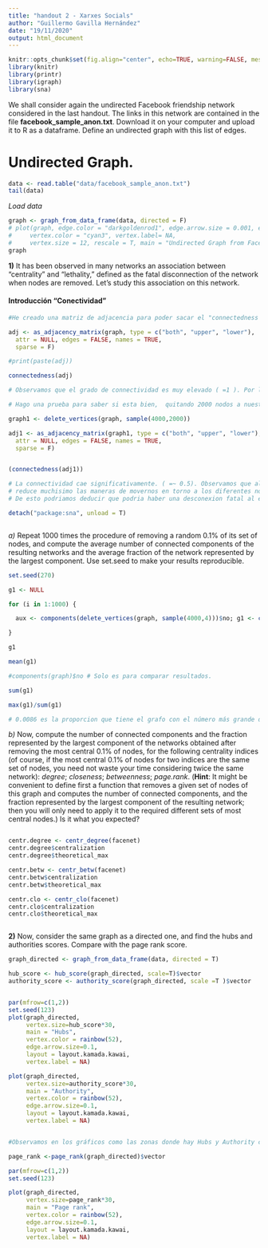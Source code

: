 ```yaml
---
title: "handout 2 - Xarxes Socials"
author: "Guillermo Gavilla Hernández"
date: "19/11/2020"
output: html_document
---
```



```r
knitr::opts_chunk$set(fig.align="center", echo=TRUE, warning=FALSE, message=FALSE,autodep = TRUE,cache=TRUE)
library(knitr)
library(printr)
library(igraph)
library(sna)
```

We shall consider again the undirected Facebook friendship network considered in the last handout. The links in this network are contained in the file **facebook_sample_anon.txt**. Download it on your computer and upload it to R as a dataframe. Define an undirected graph with this list of edges.



# Undirected Graph.

```r
data <- read.table("data/facebook_sample_anon.txt")
tail(data)
```
*Load data*

```r
graph <- graph_from_data_frame(data, directed = F)
# plot(graph, edge.color = "darkgoldenrod1", edge.arrow.size = 0.001, edge.arrow.width = 1,
#     vertex.color = "cyan3", vertex.label= NA,
#     vertex.size = 12, rescale = T, main = "Undirected Graph from Facebook dataset")
graph

```


**1)**  It has been observed in many networks an association between "centrality" and "lethality," defined as the fatal disconnection of the network when nodes are removed. Let's study this association on this network.

#### Introducción "Conectividad"

```r

#He creado una matriz de adjacencia para poder sacar el "connectedness score"

adj <- as_adjacency_matrix(graph, type = c("both", "upper", "lower"),
  attr = NULL, edges = FALSE, names = TRUE,
  sparse = F)

#print(paste(adj))

connectedness(adj)

# Observamos que el grado de connectividad es muy elevado ( =1 ). Por lo que podemos decir que     # tiene una conectividad perfecta.

```


```r

# Hago una prueba para saber si esta bien,  quitando 2000 nodos a nuestro graph.

graph1 <- delete_vertices(graph, sample(4000,2000))

adj1 <- as_adjacency_matrix(graph1, type = c("both", "upper", "lower"),
  attr = NULL, edges = FALSE, names = TRUE,
  sparse = F)


(connectedness(adj1))

# La connectividad cae significativamente. ( =~ 0.5). Observamos que al quitar muchos nodos se
# reduce muchisimo las maneras de movernos en torno a los diferentes nodos de nuestro grafo.
# De esto podriamos deducir que podria haber una desconexion fatal al eliminar nodos.


```

```r

detach("package:sna", unload = T)



```




*a)* Repeat 1000 times the procedure of removing a random 0.1% of its set of nodes, and compute the average number of connected components of the resulting networks and the average fraction of the network represented by the largest component. Use set.seed to make your results reproducible.


```r

set.seed(270)

g1 <- NULL

for (i in 1:1000) {

  aux <- components(delete_vertices(graph, sample(4000,4)))$no; g1 <- c(g1, aux)

}

g1

mean(g1)

#components(graph)$no # Solo es para comparar resultados.

```

```r

sum(g1)

max(g1)/sum(g1)

# 0.0086 es la proporcion que tiene el grafo con el número más grande de conexiones sobre el total de conexiones.

```


*b)* Now, compute the number of connected components and the fraction represented by the largest component of the networks obtained after removing the most central 0.1% of nodes, for the following centrality indices (of course, if the most central 0.1% of nodes for two indices are the same set of nodes, you need not waste your time considering twice the same network): *degree*; *closeness*; *betweenness*; *page.rank*. (**Hint**: It might be convenient to define first a function that removes a given set of nodes of this graph and computes the number of connected components, and the fraction represented by the largest component of the resulting network; then you will only need to apply it to the required different sets of most central nodes.) Is it what you expected?


```r

```

```r
centr.degree <- centr_degree(facenet)
centr.degree$centralization
centr.degree$theoretical_max
```

```r
centr.betw <- centr_betw(facenet)
centr.betw$centralization
centr.betw$theoretical_max
```
```r
centr.clo <- centr_clo(facenet)
centr.clo$centralization
centr.clo$theoretical_max
```
```r

```



**2)** Now, consider the same graph as a directed one, and find the hubs and authorities scores. Compare with the page rank score.

```r

graph_directed <- graph_from_data_frame(data, directed = T)


```

```r

hub_score <- hub_score(graph_directed, scale=T)$vector
authority_score <- authority_score(graph_directed, scale =T )$vector


par(mfrow=c(1,2))
set.seed(123)
plot(graph_directed,
     vertex.size=hub_score*30,
     main = "Hubs",
     vertex.color = rainbow(52),
     edge.arrow.size=0.1,
     layout = layout.kamada.kawai,
     vertex.label = NA)

plot(graph_directed,
     vertex.size=authority_score*30,
     main = "Authority",
     vertex.color = rainbow(52),
     edge.arrow.size=0.1,
     layout = layout.kamada.kawai,
     vertex.label = NA)


#Observamos en los gráficos como las zonas donde hay Hubs y Authority coinciden.


```

```r

page_rank <-page_rank(graph_directed)$vector

par(mfrow=c(1,2))
set.seed(123)

plot(graph_directed,
     vertex.size=page_rank*30,
     main = "Page rank",
     vertex.color = rainbow(52),
     edge.arrow.size=0.1,
     layout = layout.kamada.kawai,
     vertex.label = NA)

```

